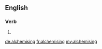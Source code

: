 ==English==

===Verb===
{{head|en}}

# {{present participle of|alchemise}}

[[de:alchemising]]
[[fr:alchemising]]
[[my:alchemising]]